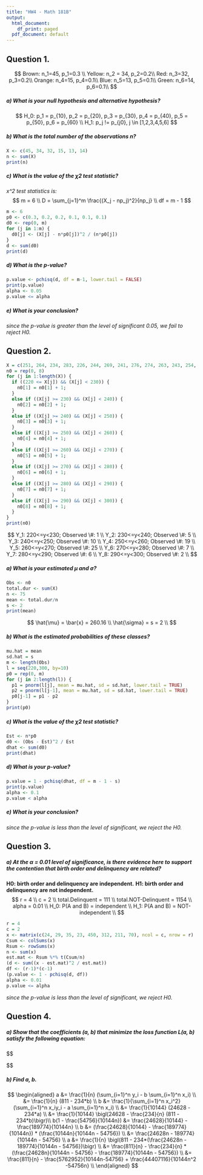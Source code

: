 ```yaml
---
title: "HW4 - Math 181B"
output:
  html_document:
    df_print: paged
  pdf_document: default
---
```


## Question 1.
  $$
  Brown: n_1=45, p_1=0.3 \\
  Yellow: n_2 = 34, p_2=0.2\\
  Red: n_3=32, p_3=0.2\\
  Orange: n_4=15, p_4=0.1\\
  Blue: n_5=13, p_5=0.1\\
  Green: n_6=14, p_6=0.1\\
  $$
  
##### a) What is your null hypothesis and alternative hypothesis?
  $$
  H_0: p_1 = p_{10}, p_2 = p_{20}, p_3 = p_{30}, p_4 = p_{40}, p_5 = p_{50}, p_6 = p_{60} \\
  H_1: p_j != p_{j0}, j \in [1,2,3,4,5,6]
  $$
  
##### b) What is the total number of the observations n?
```r
X <- c(45, 34, 32, 15, 13, 14)
n <- sum(X)
print(n)
```

##### c) What is the value of the χ2 test statistic?
  _x^2 test statistics is:_
  $$
  m = 6 \\
  D = \sum_{j=1}^m \frac{(X_j - np_j)^2}{np_j} \\
  df = m - 1
  $$
```r
m <- 6
p0 <- c(0.3, 0.2, 0.2, 0.1, 0.1, 0.1)
d0 <- rep(0, m)
for (j in 1:m) {
  d0[j] <- (X[j] - n*p0[j])^2 / (n*p0[j])
}
d <- sum(d0)
print(d)
```

##### d) What is the p-value?
```r
p.value <- pchisq(d, df = m-1, lower.tail = FALSE)
print(p.value)
alpha <- 0.05
p.value <= alpha
```

##### e) What is your conclusion?
_since the p-value is greater than the level of significant 0.05, we fail to reject H0._


## Question 2.
```r
X = c(251, 264, 234, 283, 226, 244, 269, 241, 276, 274, 263, 243, 254, 276, 241, 232, 260, 248, 284, 253, 265, 235, 259, 279, 256, 256, 254, 256, 250, 269, 240, 261, 263, 262, 259, 230, 268, 284, 259, 261, 268, 268, 264, 271, 263, 259, 294, 259, 263, 278, 267, 293, 247, 244, 250, 266, 286, 263, 274, 253, 281, 286, 266, 249, 255, 233, 245, 266, 265, 264, 257, 261, 252, 254, 266)
n0 = rep(0, 8)
for (j in 1:length(X)) {
  if ((220 <= X[j]) && (X[j] < 230)) {
    n0[1] = n0[1] + 1;
  }
  else if ((X[j] >= 230) && (X[j] < 240)) {
    n0[2] = n0[2] + 1;
  }
  else if ((X[j] >= 240) && (X[j] < 250)) {
    n0[3] = n0[3] + 1;
  }
  else if ((X[j] >= 250) && (X[j] < 260)) {
    n0[4] = n0[4] + 1;
  }
  else if ((X[j] >= 260) && (X[j] < 270)) {
    n0[5] = n0[5] + 1;
  }
  else if ((X[j] >= 270) && (X[j] < 280)) {
    n0[6] = n0[6] + 1;
  }
  else if ((X[j] >= 280) && (X[j] < 290)) {
    n0[7] = n0[7] + 1;
  }
  else if ((X[j] >= 290) && (X[j] < 300)) {
    n0[8] = n0[8] + 1;
  }
}
print(n0)

```
  $$
  Y_1: 220<=y<230; Observed \#: 1 \\
  Y_2: 230<=y<240; Observed \#: 5 \\
  Y_3: 240<=y<250; Observed \#: 10 \\
  Y_4: 250<=y<260; Observed \#: 19 \\
  Y_5: 260<=y<270; Observed \#: 25 \\
  Y_6: 270<=y<280; Observed \#: 7 \\
  Y_7: 280<=y<290; Observed \#: 6 \\
  Y_8: 290<=y<300; Observed \#: 2 \\
  $$


##### a) What is your estimated μ and σ?
```r
Obs <- n0
total.dur <- sum(X)
n <- 75
mean <- total.dur/n
s <- 2
print(mean)
```

  $$
  \hat{\mu} = \bar{x} = 260.16 \\
  \hat{\sigma} = s = 2 \\
  $$


##### b) What is the estimated probabilities of these classes? 

```r
mu.hat = mean
sd.hat = s
m <- length(Obs)
l = seq(220,300, by=10)
p0 = rep(0, m)
for (j in 2:length(l)) {
  p1 = pnorm(l[j], mean = mu.hat, sd = sd.hat, lower.tail = TRUE)
  p2 = pnorm(l[j-1], mean = mu.hat, sd = sd.hat, lower.tail = TRUE)
  p0[j-1] = p1 - p2
}
print(p0)
```



##### c) What is the value of the χ2 test statistic?
```r
Est <- n*p0
d0 <- (Obs - Est)^2 / Est
dhat <- sum(d0)
print(dhat)

```

##### d) What is your p-value?
```r
p.value = 1 - pchisq(dhat, df = m - 1 - s)
print(p.value)
alpha <- 0.1
p.value < alpha
```

##### e) What is your conclusion? 
_since the p-value is less than the level of significant, we reject the H0._ 


## Question 3.
##### a) At the α = 0.01 level of significance, is there evidence here to support the contention that birth order and delinquency are related?
**H0: birth order and delinquency are independent.** 
**H1: birth order and delinquency are not independent.**
  $$
  r = 4 \\
  c = 2 \\
  total.Delinquent = 111 \\
  total.NOT-Delinquent = 1154 \\
  alpha = 0.01 \\
  H_0: P(A and B) = independent \\
  H_1: P(A and B) = NOT-independent \\
  $$
```r
r = 4
c = 2
x <- matrix(c(24, 29, 35, 23, 450, 312, 211, 70), ncol = c, nrow = r)
Csum <- colSums(x)
Rsum <- rowSums(x)
n <- sum(x)
est.mat <- Rsum %*% t(Csum/n)
(d <- sum((x - est.mat)^2 / est.mat))
df <- (r-1)*(c-1)
(p.value <- 1 - pchisq(d, df))
alpha <- 0.01
p.value <= alpha
```
_since the p-value is less than the level of significant, we reject H0._



## Question 4.
##### a) Show that the coefficients (a, b) that minimize the loss function L(a, b) satisfy the following equation:
  $$
  \begin{aligned}
  a:\\ 
  \frac{dL}{da} &= \sum_{i=1}^n 2\bigl(y_i - (a + bx_i)\bigr)*(-1) \\
                &= \sum_{i=1}^n -2(y_i - a - bx_i) \\
                &= 0 \\
  -2(\sum_{i=1}^n y_i -na - \sum_{i=1}^n bx_i) &= 0 \\
  (\sum_{i=1}^n y_i -na - \sum_{i=1}^n bx_i) &= 0 \\
  -na &= \sum_{i=1}^n bx_i - \sum_{i=1}^n y_i \\
     a &= \frac{1}{n} (\sum_{i=1}^n y_i - b \sum_{i=1}^n x_i) \\
     an + b \sum_{i=1}^n x_i &= n * \frac{1}{n} (\sum_{i=1}^n y_i - b \sum_{i=1}^n x_i) + b \sum_{i=1}^n x_i \\
                             &= \sum_{i=1}^n y_i - b \sum_{i=1}^n x_i + b \sum_{i=1}^n x_i \\
     an + b \sum_{i=1}^n x_i &= \sum_{i=1}^n y_i \\
  b:\\
  \frac{dL}{db} &= \sum_{i=1}^n 2\bigl(y_i - (a + bx_i)\bigr)*(-x_i) \\
                &= \sum_{i=1}^n -2x_i(y_i - a - bx_i) \\
                &= 0 \\
  -2(\sum_{i=1}^n x_iy_i -a \sum_{i=1}^n x_i b \sum_{i=1}^n x_i^2) &= 0 \\
  (\sum_{i=1}^n x_iy_i -a \sum_{i=1}^n x_i - b \sum_{i=1}^n x_i^2) &= 0 \\
  \sum_{i=1}^n x_iy_i &= a \sum_{i=1}^n x_i + b \sum_{i=1}^n x_i^2 \\
 
  
  \end{aligned}
  $$
  

##### b) Find a, b.
  $$
  \begin{aligned}
  a &= \frac{1}{n} (\sum_{i=1}^n y_i - b \sum_{i=1}^n x_i) \\
    &= \frac{1}{n} (811 - 234*b) \\
  b &= \frac{1}{\sum_{i=1}^n x_i^2} (\sum_{i=1}^n x_iy_i - a \sum_{i=1}^n x_i) \\
    &= \frac{1}{10144} (24628 - 234*a) \\
    &= \frac{1}{10144} \bigl(24628 - \frac{234}{n} (811 - 234*b)\bigr)\\
  b(1 - \frac{54756}{10144n}) &= \frac{24628}{10144} - \frac{189774}{10144n} \\
  b &= (\frac{24628}{10144} - \frac{189774}{10144n}) * (\frac{10144n}{10144n - 54756}) \\
    &= \frac{24628n - 189774}{10144n - 54756} \\
  a &= \frac{1}{n} \bigl(811 - 234*(\frac{24628n - 189774}{10144n - 54756})\bigr) \\
    &= \frac{811}{n} - \frac{234}{n} *(\frac{24628n}{10144n - 54756} - 
    \frac{189774}{10144n - 54756}) \\
    &= \frac{811}{n} - \frac{5762952}{10144n-54756} + \frac{44407116}{10144n^2 -54756n} \\
  \end{aligned}
  $$
